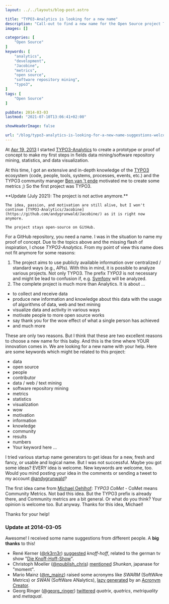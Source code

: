 ```yaml
---
layout: ../../layouts/blog-post.astro

title: "TYPO3-Analytics is looking for a new name"
description: "Call-out to find a new name for the Open Source project TYPO3-Analytics."
images: []

categories: [
    "Open Source"
]
keywords: [
    "analytics",
    "development",
    "Jacobine",
    "metrics",
    "open source",
    "software repository mining",
    "typo3",
]
tags: [
    "Open Source"
]

pubDate: 2014-03-03
lastmod: "2021-07-10T13:06:41+02:00"

showHeaderImage: false

url: "/blog/typo3-analytics-is-looking-for-a-new-name-suggestions-welcome/"
---
```


At [Apr 19, 2013](https://github.com/andygrunwald/Jacobine/commit/b44dd91e359ad55478919cc94278d26fffbdde03 "Initial commit of the Jacobine project at GitHub") I started [TYPO3-Analytics](https://github.com/andygrunwald/Jacobine "Jacobine at GitHub") to create a prototype or proof of concept to make my first steps in fields data mining/software repository mining, statistics, and data visualization.

At this time, I got an extensive and in-depth knowledge of the [TYPO3](https://typo3.org/ "TYPO3 Content Management System") ecosystem (code, people, tools, systems, processes, events, etc.) and the TYPO3 community manager [Ben van 't ende](https://ben.vanten.de/ "Website of Ben vant Ende") motivated me to create some metrics ;)
So the first project was TYPO3.

<UpdateBox>
    **Update (July 2021): The project is not active anymore.**
    
    The idea, passion, and motivation are still alive, but I won't continue [TYPO3-Analytics/Jacobine](https://github.com/andygrunwald/Jacobine/) as it is right now anymore.
    
    The project stays open-source on GitHub.
</UpdateBox>

For a GitHub repository, you need a name.
I was in the situation to name my proof of concept.
Due to the topics above and the missing flash of inspiration, I chose *TYPO3-Analytics*.
From my point of view this name does not fit anymore for some reasons:

1. The project aims to use publicly available information over centralized / standard ways (e.g., APIs). With this in mind, it is possible to analyze various projects. Not only TYPO3. The prefix *TYPO3* is not necessary and might be lead to confusion if, e.g. [Symfony](https://github.com/symfony/symfony "Symfony PHP Framework at GitHub") will be analyzed.
2. The complete project is much more than Analytics. It is about ...
* to collect and receive data
* produce new information and knowledge about this data with the usage of algorithms of data, web and text mining
* visualize data and activity in various ways
* motivate people to more open source works
* say thank you for the wow effect of what a single person has achieved
* and much more

These are only two reasons.
But I think that these are two excellent reasons to choose a new name for this baby.
And this is the time where YOUR innovation comes in.
We are looking for a new name with your help.
Here are some keywords which might be related to this project:

* data
* open source
* people
* contributor
* data / web / text mining
* software repository mining
* metrics
* statistics
* visualization
* wow
* motivation
* information
* knowledge
* community
* results
* numbers
* Your keyword here ...

I tried various startup name generators to get ideas for a new, fresh and fancy, or usable and logical name.
But I was not successful.
Maybe you got some ideas?
EVERY idea is welcome.
New keywords are welcome, too.
Would you mind posting your idea in the comments or sending a tweet to my account [@andygrunwald](https://twitter.com/andygrunwald "Andy Grunwald at twitter")?

The first idea came from [Michael Oehlhof](https://twitter.com/michadu_typo3 "Michael Oehlhof at twitter"): *TYPO3 CoMet* - CoMet means Community Metrics.
Not bad this idea.
But the TYPO3 prefix is already there, and Community metrics are a bit general.
Or what do you think? Your opinion is welcome too.
But anyway.
Thanks for this idea, Michael!

Thanks for your help!

### Update at 2014-03-05

Awesome! I received some name suggestions from different people.
A **big thanks** to this!

* René Kerner ([@rk3rn3r](https://twitter.com/rk3rn3r "René Kerner at twitter")) [suggested](https://twitter.com/rk3rn3r/status/440604026368180224) *knoff-hoff*, related to the german tv show "[Die Knoff-Hoff-Show](https://de.wikipedia.org/wiki/Die_Knoff-Hoff-Show)".
* Christoph Moeller ([@npublish_chris](https://twitter.com/npublish_chris "Christoph Moeller at twitter")) [mentioned](https://twitter.com/npublish_chris/status/440969565472698368) *Shunkan*, japanase for "moment".
* Mario Mainz ([@m_mainz](https://twitter.com/m_mainz "Mario Mainz at twitter")) raised some acronyms like *SWARM* (SoftWAre Metrics) or *SWAN* (SoftWare ANalytics), [lazy generated](https://twitter.com/m_mainz/status/440972275597066241) by an [Acronym Creator](https://acronymcreator.net/).
* Georg Ringer ([@georg_ringer](https://twitter.com/georg_ringer "Georg Ringer at twitter")) [twittered](https://twitter.com/georg_ringer/status/441263913896644608) *quatrix*, *quatrics*, *metriquality* and *metaqual*.